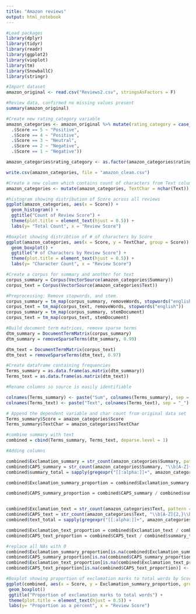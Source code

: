 ---
title: "Amazon reviews"
output: html_notebook
---


```{r}

#Load packages
library(dplyr)
library(tidyr)
library(readr)
library(ggplot2)
library(vioplot)
library(tm)
library(SnowballC)
library(stringr)

#Import dataset
amazon_original <- read.csv("Reviews2.csv", stringsAsFactors = F)


```

```{r}
#Review data, confirmed no missing values present
summary(amazon_original)
```


```{r}
#Create new rating_category variable
amazon_categories <- amazon_original %>% mutate(rating_category = case_when(
  .$Score == 5 ~ "Positive",
  .$Score == 4 ~ "Positive",
  .$Score == 3 ~ "Neutral",
  .$Score == 2 ~ "Negative",
  .$Score == 1 ~ "Negative"))

amazon_categories$rating_category <- as.factor(amazon_categories$rating_category)

write.csv(amazon_categories, file = "amazon_clean.csv")

#Create a new column which contains count of characters from Text column
amazon_categories <- mutate(amazon_categories, TextChar = nchar(Text))

```


```{r}
#histogram showing distribution of Score across all reviews
ggplot(amazon_categories, aes(x = Score)) +
  geom_histogram() +
  ggtitle("Count of Review Score") +
  theme(plot.title = element_text(hjust = 0.5)) +
  labs(y= "Total Count", x = "Review Score")

```

```{r}
#Boxplot showing distribtion of # of characters by Score
ggplot(amazon_categories, aes(x = Score, y = TextChar, group = Score)) + 
  geom_boxplot() +
  ggtitle("# of Characters by Review Score") +
  theme(plot.title = element_text(hjust = 0.5)) +
  labs(y= "Character Count", x = "Review Score")
```

```{r}
#Create a corpus for summary and another for text
corpus_summary = Corpus(VectorSource(amazon_categories$Summary))
corpus_text = Corpus(VectorSource(amazon_categories$Text))

#Preprocessing: Remove stopwords, and stem.
corpus_summary = tm_map(corpus_summary, removeWords, stopwords("english"))
corpus_text = tm_map(corpus_text, removeWords, stopwords("english"))
corpus_summary = tm_map(corpus_summary, stemDocument)
corpus_text = tm_map(corpus_text, stemDocument)

#Build document term matrices, remove sparse terms
dtm_summary = DocumentTermMatrix(corpus_summary)
dtm_summary = removeSparseTerms(dtm_summary, 0.99)

dtm_text = DocumentTermMatrix(corpus_text)
dtm_text = removeSparseTerms(dtm_text, 0.97)
```


```{r}

#Create dataframe containing frequencies
Terms_summary = as.data.frame(as.matrix(dtm_summary))
Terms_text = as.data.frame(as.matrix(dtm_text))

#Rename columns so source is easily identifiable

colnames(Terms_summary) <- paste("Sum", colnames(Terms_summary), sep = "_")
colnames(Terms_text) <- paste("Text", colnames(Terms_text), sep = "_")

# Append the dependent variable and char count from original data set
Terms_summary$Score = amazon_categories$Score
Terms_summary$TextChar = amazon_categories$TextChar

#combine summary with text
combined = cbind(Terms_summary, Terms_text, deparse.level = 1)

```

```{r}
#Adding columns

combined$Exclamation_summary = str_count(amazon_categories$Summary, pattern = "!") #count of exclamation marks
combined$CAPS_summary = str_count(amazon_categories$Summary, "\\b[A-Z]{2,}\\b") #count of words in CAPS
combined$summary_total = sapply(gregexpr("[[:alpha:]]+", amazon_categories$Summary), function(x) sum(x > 0)) #total # of words

combined$Exclamation_summary_proportion = combined$Exclamation_summary / combined$summary_total #proportion of exclamation points to total # of words

combined$CAPS_summary_proportion = combined$CAPS_summary / combined$summary_total #proportion of CAPS words to total # of words


combined$Exclamation_text = str_count(amazon_categories$Text, pattern = "!") #count of exclamation marks
combined$CAPS_text = str_count(amazon_categories$Text, "\\b[A-Z]{2,}\\b") #count of words in CAPS
combined$text_total = sapply(gregexpr("[[:alpha:]]+", amazon_categories$Text), function(x) sum(x > 0)) #total # of words

combined$Exclamation_text_proportion = combined$Exclamation_text / combined$text_total #proportion of exclamation points to total # of words
combined$CAPS_text_proportion = combined$CAPS_text / combined$summary_total #proportion of CAPS words to total # of words

#replace all NAs with 0
combined$Exclamation_summary_proportion[is.na(combined$Exclamation_summary_proportion)] <- 0
combined$CAPS_summary_proportion[is.na(combined$CAPS_summary_proportion)] <- 0
combined$Exclamation_text_proportion[is.na(combined$Exclamation_text_proportion)] <- 0
combined$CAPS_text_proportion[is.na(combined$CAPS_text_proportion)] <- 0

```

```{r}

#Boxplot showing proportion of exclamation marks to total words by Score
ggplot(combined, aes(x = Score, y = Exclamation_summary_proportion, group = Score)) + 
 geom_boxplot()
 ggtitle("Proportion of exclamation marks to total words") +
 theme(plot.title = element_text(hjust = 0.5)) +
 labs(y= "Proportion as a percent", x = "Review Score")

```
 
 
 
 
 